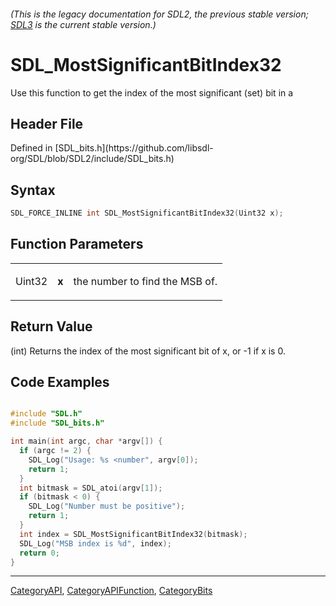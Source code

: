 ====== (This is the legacy documentation for SDL2, the previous stable version; [https://wiki.libsdl.org/SDL3/ SDL3] is the current stable version.) ======
= SDL_MostSignificantBitIndex32 =

Use this function to get the index of the most significant (set) bit in a

== Header File ==

Defined in [SDL_bits.h](https://github.com/libsdl-org/SDL/blob/SDL2/include/SDL_bits.h)

== Syntax ==

<syntaxhighlight lang='c'>
SDL_FORCE_INLINE int SDL_MostSignificantBitIndex32(Uint32 x);</syntaxhighlight>

== Function Parameters ==

{|
|Uint32
|'''x'''
|the number to find the MSB of.
|}

== Return Value ==

(int) Returns the index of the most significant bit of x, or -1 if x is 0.

== Code Examples ==

<syntaxhighlight lang='c'>

#include "SDL.h"
#include "SDL_bits.h"

int main(int argc, char *argv[]) {
  if (argc != 2) {
    SDL_Log("Usage: %s <number", argv[0]);
    return 1;
  }
  int bitmask = SDL_atoi(argv[1]);
  if (bitmask < 0) {
    SDL_Log("Number must be positive");
    return 1;
  }
  int index = SDL_MostSignificantBitIndex32(bitmask);
  SDL_Log("MSB index is %d", index);
  return 0;
}
</syntaxhighlight>

----
[[CategoryAPI]], [[CategoryAPIFunction]], [[CategoryBits]]


